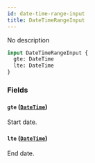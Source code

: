 ```yaml
---
id: date-time-range-input
title: DateTimeRangeInput
---
```



No description

```graphql
input DateTimeRangeInput {
  gte: DateTime
  lte: DateTime
}
```


### Fields

#### `gte` ([`DateTime`](../../../developer/api-reference/scalars/date-time))

Start date.


#### `lte` ([`DateTime`](../../../developer/api-reference/scalars/date-time))

End date.





